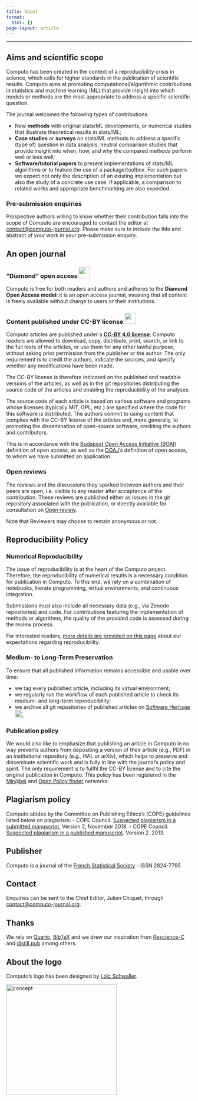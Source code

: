 ```yaml
---
title: About
format:
  html: {}
page-layout: article
---
```


---

## Aims and scientific scope

Computo has been created in the context of a reproducibility crisis in
science, which calls for higher standards in the publication of
scientific results. Computo aims at promoting
computational/algorithmic contributions in statistics and machine
learning (ML) that provide insight into which models or methods are the
most appropriate to address a specific scientific question.

The journal welcomes the following types of contributions:

- New **methods** with original stats/ML developments, or numerical
  studies that illustrate theoretical results in stats/ML;
- **Case studies** or **surveys** on stats/ML methods to address a specific
  (type of) question in data analysis, neutral comparison studies that
  provide insight into when, how, and why the compared methods perform
  well or less well;
- **Software/tutorial papers** to present implementations of stats/ML algorithms or
  to feature the use of a package/toolbox. For such papers we expect not only the description of an existing implementation but also the study of a concrete use case. If applicable, a comparison to related works and appropriate benchmarking are also expected. 

::: {.callout-note}
### Pre-submission enquiries
Prospective authors willing to  know whether their contribution falls  into the  scope of  Computo are  encouraged to  contact the editor at <contact@computo-journal.org>. Please make sure to include the title and abstract of your work in your pre-submission enquiry.
:::

## An open journal

### "Diamond" open access ![](../assets/img/open_access_logo.png){height="30px"}

Computo is free for both readers and authors and adheres to the **Diamond Open Access model**: it is an open access journal, meaning that all content is freely available without charge to users or their institutions.

### Content published under CC-BY license ![](../assets/img/cc-by.svg){height="30px"}

Computo articles are published under a **[CC-BY 4.0 license](https://creativecommons.org/licenses/by/4.0/)**: Computo readers are allowed to download, copy, distribute, print, search, or link to the full texts of the articles, or use them for any other lawful purpose, without asking prior permission from the publisher or the author. The only requirement is to credit the authors, indicate the sources, and specify whether any modifications have been made.

The CC-BY license is therefore indicated on the published and readable versions of the articles, as well as in the git repositories distributing the source code of the articles and enabling the reproducibility of the analyses.

The source code of each article is based on various software and programs whose licenses (typically MIT, GPL, etc.) are specified where the code for this software is distributed. The authors commit to using content that complies with the CC-BY license of the articles and, more generally, to promoting the dissemination of open-source software, crediting the authors and contributors.

This is in accordance with the [Budapest Open Access Initiative (BOAI)](https://en.wikipedia.org/wiki/Budapest_Open_Access_Initiative) definition of open access, as well as the [DOAJ](https://en.wikipedia.org/wiki/Directory_of_Open_Access_Journals)’s definition of open access, to whom we have submitted an application.

### Open reviews

The reviews and the discussions they sparked between authors and their peers are open, i.e. visible to any reader after acceptance of the contribution. These reviews are published either as issues in the git repository associated with the publication, or directly available for consultation on [Open review](https://openreview.net/group?id=Computo). 

Note that Reviewers may choose to remain anonymous or not.

## Reproducibility Policy

### Numerical Reproducibility

The issue of reproducibility is at the heart of the Computo project. Therefore, the reproducibility of numerical results is a necessary condition for publication in Computo. To this end, we rely on a combination of notebooks, literate programming, virtual environments, and continuous integration.

Submissions must also include all necessary data (e.g., via Zenodo repositories) and code. For contributions featuring the implementation of methods or algorithms, the quality of the provided code is assessed during the review process.

For interested readers, [more details are provided on this page](../blog/2023-07-04-what-reproducibility/index.html) about our expectations regarding reproducibility.

### Medium- to Long-Term Preservation

To ensure that all published information remains accessible and usable over time:

- we tag every published article, including its virtual environment;
- we regularly run the workflow of each published article to check its medium- and long-term reproducibility;
- we archive all git repositories of published articles on [Software Heritage](https://www.softwareheritage.org/) ![](../assets/img/logo-sh.png){height="20px"}.

### Publication policy

We would also like to emphasize that publishing an article in Computo in no way prevents authors from depositing a version of their article (e.g., PDF) in an institutional repository (e.g., HAL or arXiv), which helps to preserve and disseminate scientific work and is fully in line with the journal's policy and spirit. The only requirement is to fullfil the CC-BY license and to cite the original publication in Computo. This policy has been registered in the [Mir@bel](https://reseau-mirabel.info/revue/14421/Computo) and [Open Policy finder](https://openpolicyfinder.jisc.ac.uk/id/publication/46253) networks.

## Plagiarism policy

Computo abides by the Committee on Publishing Ethics’s (COPE) guidelines listed below on plagiarism:
- COPE Council. [Suspected plagiarism in a submitted manuscript](https://doi.org/10.24318/cope.2019.2.1), Version 2, November 2018.
- COPE Council. [Suspected plagiarism in a published manuscript](https://doi.org/10.24318/cope.2019.2.2). Version 2. 2013.

## Publisher

Computo is a journal of the [French Statistical Society](https://sfds.asso.fr/) - ISSN 2824-7795

## Contact
Enquiries can be sent to the Chief Editor, Julien Chiquet, through <contact@computo-journal.org>.

## Thanks

We rely on [Quarto](https://quarto.org/),
[BibTeX](http://www.bibtex.org/) and we drew our inspiration
from [Rescience-C](https://rescience.github.io/) and
[distill.pub](https://distill.pub/) among others.

## About the logo

Computo's logo has been designed by [Loïc Schwaller](https://loack.me/).

<img src="/assets/img/computo_concept.png" alt="concept" width="300"/>
